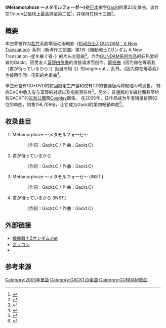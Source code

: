 {{Infobox Single
| Name           = Metamorphoze 〜メタモルフォーゼ〜
| Cover          = Metam1.jpg
| Artist         = [[GACKT|Gackt]]
| Album          = {{tsl|ja|DIABOLOS}}<ref>{{cite news|title=专辑：GACKT--《DIABOLOS》|url=http://ent.sina.com.cn/y/d/2005-11-08/1640890039.html|accessdate=2013-10-02|newspaper=新浪娱乐|date=2005-11-08|language=zh-cn|archive-date=2017-10-30|archive-url=https://web.archive.org/web/20171030040504/http://ent.sina.com.cn/y/d/2005-11-08/1640890039.html|dead-url=no}}</ref>
| A-side         = Metamorphoze 〜メタモルフォーゼ〜
| B-side         = 君が待っているから <ReMix>
| Released       = {{flag|JPN}}2005年5月25日<ref>{{cite web|author=太平洋动漫世界·天仓 chenwenhao|title=《Z GUNDAM星之继承者》CD发售情报|url=http://arch.pcgames.com.cn//cartoon_20080522/topic/gaoda/news/0503/586255.html|publisher=太平洋动漫世界|accessdate=2013-10-02|archive-url=https://web.archive.org/web/20131005020618/http://arch.pcgames.com.cn//cartoon_20080522/topic/gaoda/news/0503/586255.html|archive-date=2013-10-05|dead-url=yes}}</ref>| Format         = 
| Recorded       = 
| Genre          = [[J-POP|J-POP]]<br />[[摇滚乐|另类摇滚]]
| Length         = 16分钟
| Label          = {{tsl|ja|日本クラウン||日本皇冠}}
| Writer         = Gackt C.
| Producer       = Gackt
| Certification  = 
| Chart position = *当周第2位（[[Oricon公信榜|Oricon]]）
*在榜时间13周（Oricon）
| Last single    = {{tsl|ja|BLACK STONE (GACKTの曲)||BLACK STONE}}<br />（2005年）
| This single    = Metamorphoze 〜メタモルフォーゼ〜<br />（2005年）
| Next single    = {{tsl|ja|届カナイ愛ト知ッテイタノニ抑エキレズニ愛シ続ケタ…||}}<br />（2005年）

| Misc           =
{{Extra album cover 2
|   Upper caption = 初回限定盘
|   Type          = Single
|   Cover         = <!-- 檔案不存在 CRCP-10107.jpg -->
|   Lower caption = 初回限定盘封面
}}
}}
《'''Metamorphoze 〜メタモルフォーゼ〜'''》是[[日本|日本]]歌手[[GACKT|Gackt]]的第22支单曲。该作在Oricon公信榜上最高排至第二位<ref>{{cite news|author=南方都市报|title=新橘子乐团火速上位|url=http://ent.sina.com.cn/x/2005-06-07/0943745042.html|accessdate=2013-10-02|newspaper=影音娱乐_新浪网|date=2005年6月7日|language=zh-cn|archive-date=2015-10-02|archive-url=https://web.archive.org/web/20151002014322/http://ent.sina.com.cn/x/2005-06-07/0943745042.html|dead-url=no}}</ref>，并保持在榜十三周<ref>{{cite web| url=http://www.oricon.co.jp/prof/artist/9259/ranking/cd_single/| title=Gackt singles on Oricon| work=oricon.co.jp| publisher=Oricon| accessdate=2012-11-28| language=ja| archive-date=2012-11-08| archive-url=https://web.archive.org/web/20121108094107/http://www.oricon.co.jp/prof/artist/9259/ranking/cd_single/| dead-url=no}}</ref>。

== 概要 ==
本曲曾被作为[[松竹|松竹]]系劇場版动画电影《[[機動戰士Z_GUNDAM劇場版|机动战士Z GUNDAM：A New Translation]]》系列（新译作三部曲）第1作《機動戦士Ζガンダム A New Translation -星を継ぐ者-》的片头主题曲<ref>{{cite news|author=jingchen|title=妖艳男星出唱『机动战士高达Z』主题曲！|url=http://www.southcn.com/cartoon/ctnews/hwdm/200505200292.htm|accessdate=2013-10-02|newspaper=南方网|date=2005-05-20|language=zh-cn|archive-date=2015-09-27|archive-url=https://web.archive.org/web/20150927104354/http://www.southcn.com/cartoon/ctnews/hwdm/200505200292.htm|dead-url=no}}</ref>。作为[[GUNDAM系列作品|GUNDAM系列作品]]的狂热爱好者的Gackt，因受友人[[富野由悠季|富野由悠季]]的直接请求而创作。[[A面與B面|同捆曲]]《因为你在等着我（君が待っているから）》出自专辑《{{link-ja|Crescent (GACKT专辑)|Crescent (GACKTのアルバム)|Crescent}}》的single-cut<!--、リカットにあたりリミックスを施して収録されている-->。此外，《因为你在等着我》也被用作同一电影的片尾曲<ref>{{cite news|author1=OTACON|title=日本第一美男主唱 机动战士Z敢达MV|url=http://games.sina.com.cn/t/n/2005-09-14/1022125284.shtml|accessdate=2015-09-26|agency=新浪游戏|date=2005-09-14|language=zh-cn|quote=和片尾曲《因为你在等着我》一样也是来自Gackt的专辑《Crescent》|archive-date=2019-06-26|archive-url=https://web.archive.org/web/20190626210514/http://games.sina.com.cn/t/n/2005-09-14/1022125284.shtml|dead-url=no}}</ref>。

单曲分含有CD+DVD的初回限定生产盤和仅有CD的普通版两种规格同時发售。<!--初回限定生産盤はガンダムと人物の絵が配されたリバーシブルジャケットとなり、-->特典DVD中收入有与富野的对话以及电影预告片<ref>{{cite news|author=ㄒoмmу|title=Gacket主唱[Z高达]剧场版主题曲|url=http://game.21cn.com/zhuanti/comic/gundamsd/news/2005/03/23/2043377.shtml|accessdate=2013-10-02|newspaper=21CN游戏频道|date=2005-03-23|language=zh-cn|deadurl=yes|archiveurl=https://web.archive.org/web/20131004233500/http://game.21cn.com/zhuanti/comic/gundamsd/news/2005/03/23/2043377.shtml|archivedate=2013-10-04}}</ref>。另外，普通版的专辑封面甚至绘有GACKT的[[吉翁公國|吉翁公國]]風[[Cosplay|Cosplay]]画像。<!--通常版すらもジャケットはGacktが[[吉翁公國|吉翁公國]]風の[[Cosplay|Cosplay]]をしたものとなっている。-->在2005年，该作品成为年度销量排第62位的单曲，销售156,709份，让它成为Gackt的第四畅销单曲<ref>{{cite web| url=http://www.oricon.co.jp/news/music/40778/| title=Gackt、幻の楽曲がついにCD化！| date=2006-12-27| publisher=[[Oricon|Oricon]]| accessdate=2012-12-05| language=ja| archive-date=2013-10-11| archive-url=https://web.archive.org/web/20131011175855/http://www.oricon.co.jp/news/music/40778/| dead-url=no}}</ref>。

<!--さらに、[[音樂影片|PV]]はGacktが当該劇場作品に登場する[[机动战士|机动战士]]のそれを模したコクピット内の[[全天周囲モニター・リニアシート|全天周囲モニター・リニアシート]]に座り、戦いによって傷ついていく様と映画の内容が合成されるというもので、ガンダムづくしである。The music video combines footage from the anime with live-action sequences of Gackt piloting in a UC 0093 (''[[Mobile_Suit_Gundam:_Char's_Counterattack|Char's Counterattack]]'' era) spacesuit and linear seat (a type of cockpit setup in the ''Gundam'' series).<ref>{{cite web| url=http://www.youtube.com/watch?v=X6O4UonfKyM| title=Gackt - Metamorphoze on Nippon Crown's YouTube channel| accessdate=December 7, 2012}}</ref>-->

== 收录曲目 ==
#Metamorphoze 〜メタモルフォーゼ〜
#:（作詞：Gackt.C / 作曲：Gackt.C）
#君が待っているから <ReMix>
#:（作詞：Gackt.C / 作曲：Gackt.C）
#Metamorphoze 〜メタモルフォーゼ〜 (INST.)
#:（作詞：Gackt.C / 作曲：Gackt.C）
#君が待っているから <ReMix> (INST.)
#:（作詞：Gackt.C / 作曲：Gackt.C）

== 外部链接 ==
*[http://www.z-gundam.net/products/index.html 機動戦士Zガンダム.net] {{Wayback|url=http://www.z-gundam.net/products/index.html |date=20200717100730 }}
*[http://www.oricon.co.jp/music/special/050525_01_300k.html#movie オリコン] {{Wayback|url=http://www.oricon.co.jp/music/special/050525_01_300k.html#movie |date=20170902042409 }}
* <!--{{MetroLyrics song|gackt|metamorphoze}} Licensed lyrics provider -->

==参考来源==
{{Reflist}}

{{Gackt}}
{{宇宙世紀|作品}}
{{DEFAULTSORT:めたもるふおせ}}
[[Category:2005年單曲|Category:2005年單曲]]
[[Category:GACKTの楽曲|Category:GACKTの楽曲]]
[[Category:GUNDAM歌曲|Category:GUNDAM歌曲]]